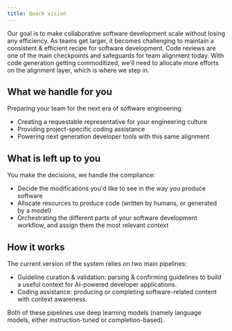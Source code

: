 ```yaml
---
title: Quack vision
---
```


Our goal is to make collaborative software development scale without losing any efficiency.
As teams get larger, it becomes challenging to maintain a consistent & efficient recipe for software development.
Code reviews are one of the main checkpoints and safeguards for team alignment today.
With code generation getting commoditized, we'll need to allocate more efforts on the alignment layer, which is where we step in.

## What we handle for you

Preparing your team for the next era of software engineering:
- Creating a requestable representative for your engineering culture
- Providing project-specific coding assistance 
- Powering next generation developer tools with this same alignment

## What is left up to you

You make the decisions, we handle the compliance:
- Decide the modifications you'd like to see in the way you produce software
- Allocate resources to produce code (written by humans, or generated by a model)
- Orchestrating the different parts of your software development workflow, and assign them the most relevant context

## How it works

The current version of the system relies on two main pipelines:
- Guideline curation & validation: parsing & confirming guidelines to build a useful context for AI-powered developer applications.
- Coding assistance: producing or completing software-related content with context awareness.

Both of these pipelines use deep learning models (namely language models, either instruction-tuned or completion-based).
